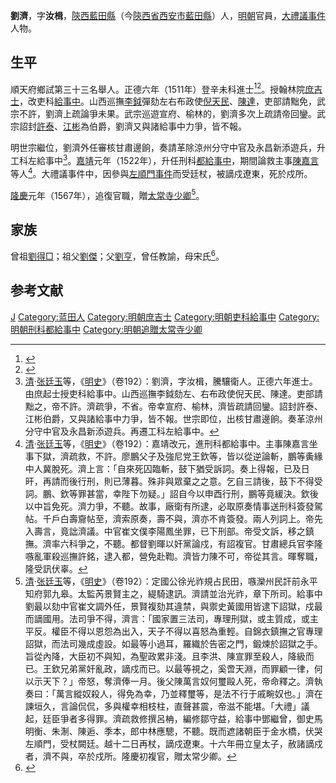 {{Otheruses|other=名为劉濟的其他人物|劉濟}}
{{明清人物信息框
| 姓名 = 劉濟
| 原名 =
| 圖片名稱= 
| 圖片大小 =
| 圖片說明 = 
| 最高職務 = 刑科都給事中
| 國家 = 大明 
| 爵位 =
| 籍貫 = 陝西藍田縣
| 族裔 = 
| 字號 = 字汝楫
| 諡號 =
| 出生日期 = 生年不詳
| 出生地點 =
| 逝世日期 = 卒年不詳 
| 逝世地點 =
| 墓葬 =
| 配偶 = 
| 親屬 = 
| 出身 =
* 正德六年辛未科同進士出身
| 經歷 =
| 著作 =  
}}
'''劉濟'''，字'''汝楫'''，[[陝西等處承宣布政使司|陝西]][[蓝田县|藍田縣]]（今[[陝西省|陝西省]][[西安市|西安市]][[蓝田县|藍田縣]]）人，[[明朝|明朝]]官員，[[大禮議|大禮議事件]]人物。

== 生平 ==
順天府鄉試第三十三名舉人。正德六年（1511年）登辛未科進士<ref>{{Cite book|title=《皇明贡举考》卷五|last=（明）[[张朝瑞|张朝瑞]]|first=|publisher=《续修四库全书》史部第828册|year=|isbn=|location=|pages=}}</ref><ref>{{Cite book|title=贡举志五种 上|last=鲁小俊，江俊伟著|first=|publisher=武汉：武汉大学出版社|year=2009|isbn=978-7-307-07043-1|location=|pages=}}</ref>。授翰林院[[庶吉士|庶吉士]]，改吏科[[給事中|給事中]]。山西巡撫[[李鉞|李鉞]]彈劾左右布政使[[倪天民|倪天民]]、[[陳達|陳達]]，吏部請黜免，武宗不許，劉濟上疏論爭未果。武宗巡遊宣府、榆林的，劉濟多次上疏請帝回鑾。武宗詔封[[許泰|許泰]]、[[江彬|江彬]]為伯爵，劉濟又與諸給事中力爭，皆不報。

明世宗繼位，劉濟外任審核甘肅邊餉，奏請革除涼州分守中官及永昌新添遊兵，升工科左給事中<ref>[[清|清]]·[[张廷玉|张廷玉]]等，《[[明史|明史]]》（卷192）：劉濟，字汝楫，騰驤衛人。正德六年進士。由庶起士授吏科給事中。山西巡撫李鉞劾左、右布政使倪天民、陳達。吏部請黜之，帝不許。濟疏爭，不省。帝幸宣府、榆林，濟皆疏請回鑾。詔封許泰、江彬伯爵，又與諸給事中力爭，皆不報。世宗即位，出核甘肅邊餉。奏革涼州分守中官及永昌新添遊兵。再遷工科左給事中。</ref>。[[嘉靖|嘉靖]]元年（1522年），升任刑科[[都給事中|都給事中]]，期間論救主事[[陳嘉言|陳嘉言]]等人<ref>[[清|清]]·[[张廷玉|张廷玉]]等，《[[明史|明史]]》（卷192）：嘉靖改元，進刑科都給事中。主事陳嘉言坐事下獄，濟疏救，不許。廖鵬父子及強尼党王欽等，皆以從逆論斬，鵬等夤緣中人冀脫死。濟上言：「自來死囚臨斬，鼓下猶受訴詞。奏上得報，已及日旰，再請而後行刑，則已薄暮。殊非與眾棄之之意。乞自三請後，鼓下不得受詞。鵬、欽等罪甚當，幸陛下勿疑。」詔自今以申酉行刑，鵬等竟緩決。欽後以中旨免死。濟力爭，不聽。故事，廠衛有所逮，必取原奏情事送刑科簽發駕帖。千戶白壽齎帖至，濟索原奏，壽不與，濟亦不肯簽發。兩人列詞上。帝先入壽言，竟詘濟議。中官崔文僕李陽鳳坐罪，已下刑部。帝受文訴，移之鎮撫。濟率六科爭之，不聽。都督劉暉以奸黨論戍，有詔複官。甘肅總兵官李隆嗾亂軍殺巡撫許銘，逮入都，營免赴鞫。濟皆力陳不可，帝從其言。暉奪職，隆受訊伏辜。</ref>。大禮議事件中，因參與[[左顺门|左順門事件]]而受廷杖，被謫戍遼東，死於戍所。

[[隆庆_(明朝)|隆慶]]元年（1567年），追復官職，贈[[太常寺|太常寺]][[少卿|少卿]]<ref>[[清|清]]·[[张廷玉|张廷玉]]等，《[[明史|明史]]》（卷192）：定國公徐光祚規占民田，嗾灤州民訐前永平知府郭九皋。太監芮景賢主之，緹騎逮訊。濟請並治光祚，章下所司。給事中劉最以劾中官崔文調外任，景賢複劾其違禁，與禦史黃國用皆逮下詔獄，戍最而謫國用。法司爭不得，濟言：「國家置三法司，專理刑獄，或主質成，或主平反。權臣不得以恩怨為出入，天子不得以喜怒為重輕。自錦衣鎮撫之官專理詔獄，而法司幾成虛設。如最等小過耳，羅織於告密之門，鍛煉於詔獄之手。旨從內降，大臣初不與知，為聖政累非淺。且李洪、陳宣罪至殺人，降級而已。王欽兄弟黨奸亂政，謫戍而已。以最等視之，奚啻天淵，而罪顧一律，何以示天下？」帝怒，奪濟俸一月。後父陳萬言奴何璽毆人死，帝命釋之。濟執奏曰：「萬言縱奴殺人，得免為幸，乃並釋璽等，是法不行于戚畹奴也。」濟在諫垣久，言論侃侃，多與權幸相枝柱，直聲甚震，帝滋不能堪。「大禮」議起，廷臣爭者多得罪。濟疏救修撰呂柟，編修鄒守益，給事中鄧繼曾，御史馬明衡、朱淛、陳逅、季本，郎中林應驄，不聽。既而遮諸朝臣于金水橋，伏哭左順門，受杖闕廷。越十二日再杖，謫戍遼東。十六年冊立皇太子，赦諸謫戍者，濟不與，卒於戍所。隆慶初複官，贈太常少卿。</ref>。

==家族==
曾祖[[劉得□|劉得□]]；祖父[[劉傑|劉傑]]；父[[劉亨|劉亨]]，曾任教諭，母宋氏<ref>{{Cite book|title=天一阁藏明代科举录选刊 登科录 点校本|last=龚延明主编|first=|publisher=宁波出版社|year=2016|isbn=978-7-5526-2320-8|location=宁波|pages=|quote=《天一閣藏明代科舉錄選刊.登科錄》之《正德六年辛未科進士登科錄》}}</ref>。

==参考文献==
{{reflist}}

{{正德六年辛未科殿試金榜}}
{{左順門事件}}

{{Authority control}}

{{DEFAULTSORT:Liu劉}}
[[Category:劉姓|J]]
[[Category:蓝田人|Category:蓝田人]]
[[Category:明朝庶吉士|Category:明朝庶吉士]]
[[Category:明朝吏科給事中|Category:明朝吏科給事中]]
[[Category:明朝刑科都給事中|Category:明朝刑科都給事中]]
[[Category:明朝追贈太常寺少卿|Category:明朝追贈太常寺少卿]]